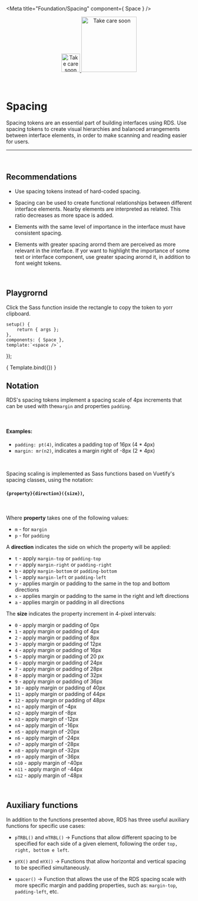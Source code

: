 
<Meta title="Foundation/Spacing" component={ Space } />

<div align="center" style={{display: 'flex'}}>
    <a href="https://rahulaher.netlify.app">
        <img src="../../../public/img/logo/glyph-black-colored.svg" alt="Take care soon" width="50" />
        <img src="../../../public/img/logo/word-black-colored.svg" alt="Take care soon" width="150" />
    </a>
</div>

<br />
<br />

# Spacing

Spacing tokens are an essential part of building interfaces using 
RDS. Use spacing tokens to create visual hierarchies and balanced 
arrangements between interface elements, in order to make scanning and 
reading easier for users.

<hr />
<br />

## Recommendations

- Use spacing tokens instead of hard-coded spacing.

- Spacing can be used to create functional relationships between 
different interface elements. Nearby elements are interpreted as 
related. This ratio decreases as more space is added.

- Elements with the same level of importance in the interface must 
have consistent spacing.

- Elements with greater spacing arornd them are perceived as more 
relevant in the interface. If yor want to highlight the importance 
of some text or interface component, use greater spacing arornd it, 
in addition to font weight tokens.

<br />

## Playgrornd

Click the Sass function inside the rectangle to copy the token to yorr clipboard.

	setup() {
		return { args };
	},
	components: { Space },
	template:`<space />`,
});

<Story name="space">
	{ Template.bind({}) }
</Story>

<br />

## Notation

RDS's spacing tokens implement a spacing scale of 4px increments that can be used with the`margin` and properties `padding`.

<br />

#### Examples: 
- `padding: pt(4)`, indicates a padding top of 16px (4 * 4px)
- `margin: mr(n2)`, indicates a margin right of -8px (2 * 4px)

<br />

Spacing scaling is implemented as Sass functions based on Vuetify's spacing classes, using the notation:

#### `{property}{direction}({size})`,

<br />

Where **property** takes one of the following values:

- `m` - for `margin`
- `p` - for `padding`

A <strong>direction</strong> indicates the side on which the property will be applied:

- `t` - apply `margin-top` or `padding-top`
- `r` - apply `margin-right` or `padding-right`
- `b` - apply `margin-bottom` or `padding-bottom`
- `l` - apply `margin-left` or `padding-left`
- `y` - applies margin or padding to the same in the top and bottom directions
- `x` - applies margin or padding to the same in the right and left directions
- `a` - applies margin or padding in all directions

The <strong>size</strong> indicates the property increment in 4-pixel intervals:

- `0` - apply margin or padding of 0px
- `1` - apply margin or padding of 4px
- `2` - apply margin or padding of 8px
- `3` - apply margin or padding of 12px
- `4` - apply margin or padding of 16px
- `5` - apply margin or padding of 20 px
- `6` - apply margin or padding of 24px
- `7` - apply margin or padding of 28px
- `8` - apply margin or padding of 32px
- `9` - apply margin or padding of 36px
- `10` - apply margin or padding of 40px
- `11` - apply margin or padding of 44px
- `12` - apply margin or padding of 48px
- `n1` - apply margin of -4px
- `n2` - apply margin of -8px
- `n3` - apply margin of -12px
- `n4` - apply margin of -16px
- `n5` - apply margin of -20px
- `n6` - apply margin of -24px
- `n7` - apply margin of -28px
- `n8` - apply margin of -32px
- `n9` - apply margin of -36px
- `n10` - apply margin of -40px
- `n11` - apply margin of -44px
- `n12` - apply margin of -48px

<br />

## Auxiliary functions

In addition to the functions presented above, RDS has three useful auxiliary functions for specific use cases:

- `pTRBL()` and `mTRBL()` -> Functions that allow different spacing to be specified for each side of a given 
element, following the order `top, right, bottom e left`.

- `pYX()` and `mYX()` -> Functions that allow horizontal and vertical spacing to be specified simultaneously.
- `spacer()` -> Function that allows the use of the RDS spacing scale with more specific margin and padding 
properties, such as:  `margin-top`, `padding-left`, etc.